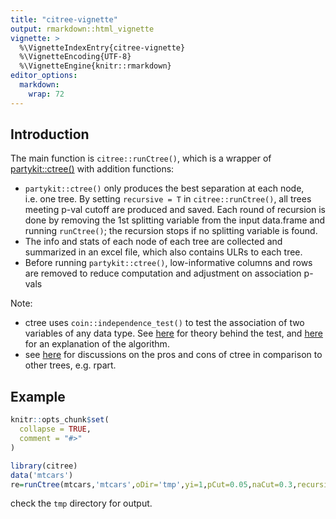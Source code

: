 ```yaml
---
title: "citree-vignette"
output: rmarkdown::html_vignette
vignette: >
  %\VignetteIndexEntry{citree-vignette}
  %\VignetteEncoding{UTF-8}
  %\VignetteEngine{knitr::rmarkdown}
editor_options: 
  markdown: 
    wrap: 72
---
```


## Introduction

The main function is `citree::runCtree()`, which is a wrapper of
[partykit::ctree()](https://rdrr.io/cran/partykit/man/ctree.html) with
addition functions:

-   `partykit::ctree()` only produces the best separation at each node,
    i.e. one tree. By setting `recursive = T` in `citree::runCtree()`, all trees meeting p-val
    cutoff are produced and saved. Each round of recursion is done by removing 
    the 1st splitting variable from the input data.frame and running
    `runCtree()`; the recursion stops if no splitting variable is found.
-   The info and stats of each node of each tree are collected and
    summarized in an excel file, which also contains ULRs to each tree.
-   Before running `partykit::ctree()`, low-informative columns and rows
    are removed to reduce computation and adjustment on association
    p-vals

Note:

-   ctree uses `coin::independence_test()` to test the association of
    two variables of any data type. See
    [here](https://cran.r-project.org/web/packages/coin/vignettes/LegoCondInf.pdf)
    for theory behind the test, and
    [here](https://stats.stackexchange.com/questions/404589/ctree-in-r-how-optimal-is-the-optimal-split-point)
    for an explanation of the algorithm.
-   see
    [here](https://stats.stackexchange.com/questions/12140/conditional-inference-trees-vs-traditional-decision-trees)
    for discussions on the pros and cons of ctree in comparison to other
    trees, e.g. rpart.


## Example
```r
knitr::opts_chunk$set(
  collapse = TRUE,
  comment = "#>"
)
```

```r
library(citree)
data('mtcars')
re=runCtree(mtcars,'mtcars',oDir='tmp',yi=1,pCut=0.05,naCut=0.3,recursive=T)
```
check the `tmp` directory for output.
